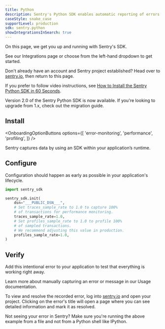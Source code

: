 ```yaml
---
title: Python
description: Sentry's Python SDK enables automatic reporting of errors and performance data in your application.
caseStyle: snake_case
supportLevel: production
sdk: sentry.python
showIntegrationsInSearch: true
---
```


On this page, we get you up and running with Sentry's SDK.

<Alert level="info" title="Using a framework?">

See our <PlatformLink to="/integrations/">Integrations</PlatformLink> page or choose from the left-hand dropdown to get started.

</Alert>

Don't already have an account and Sentry project established? Head over to [sentry.io](https://sentry.io/signup/), then return to this page.

If you prefer to follow video instructions, see [How to Install the Sentry Python SDK in 60 Seconds](https://vimeo.com/899368672).

<Note>

Version 2.0 of the Sentry Python SDK is now available. If you're looking to upgrade from 1.x, check out the <PlatformLink to="/migration/1.x-to-2.x/">migration guide</PlatformLink>.

</Note>

## Install

<OnboardingOptionButtons
  options={[
    'error-monitoring',
    'performance',
    'profiling',
  ]}
/>

Sentry captures data by using an SDK within your application’s runtime.

<PlatformContent includePath="getting-started-install" />

## Configure

Configuration should happen as early as possible in your application's lifecycle.

```python {"onboardingOptions": {"performance": "5-7", "profiling": "8-11"}}
import sentry_sdk

sentry_sdk.init(
    dsn="___PUBLIC_DSN___",
    # Set traces_sample_rate to 1.0 to capture 100%
    # of transactions for performance monitoring.
    traces_sample_rate=1.0,
    # Set profiles_sample_rate to 1.0 to profile 100%
    # of sampled transactions.
    # We recommend adjusting this value in production.
    profiles_sample_rate=1.0,
)
```

## Verify

Add this intentional error to your application to test that everything is working right away.

<PlatformContent includePath="getting-started-verify" />

<Note>

Learn more about manually capturing an error or message in our <PlatformLink to="/usage/">Usage documentation</PlatformLink>.

</Note>

To view and resolve the recorded error, log into [sentry.io](https://sentry.io) and open your project. Clicking on the error's title will open a page where you can see detailed information and mark it as resolved.

<Note>

Not seeing your error in Sentry? Make sure you're running the above example from a file and not from a Python shell like IPython.

</Note>
